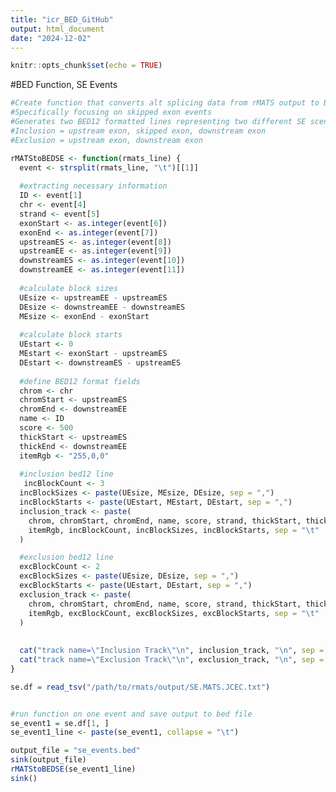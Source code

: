 ```yaml
---
title: "icr_BED_GitHub"
output: html_document
date: "2024-12-02"
---
```


```r
knitr::opts_chunk$set(echo = TRUE)
```

#BED Function, SE Events
```r
#Create function that converts alt splicing data from rMATS output to BED format 
#Specifically focusing on skipped exon events
#Generates two BED12 formatted lines representing two different SE scenarios (Inclusion and Exclusion)
#Inclusion = upstream exon, skipped exon, downstream exon
#Exclusion = upstream exon, downstream exon
```


```r
rMATStoBEDSE <- function(rmats_line) {
  event <- strsplit(rmats_line, "\t")[[1]]
  
  #extracting necessary information
  ID <- event[1]
  chr <- event[4]
  strand <- event[5]
  exonStart <- as.integer(event[6])
  exonEnd <- as.integer(event[7])
  upstreamES <- as.integer(event[8])
  upstreamEE <- as.integer(event[9])
  downstreamES <- as.integer(event[10])
  downstreamEE <- as.integer(event[11])
  
  #calculate block sizes
  UEsize <- upstreamEE - upstreamES
  DEsize <- downstreamEE - downstreamES
  MEsize <- exonEnd - exonStart
  
  #calculate block starts
  UEstart <- 0
  MEstart <- exonStart - upstreamES
  DEstart <- downstreamES - upstreamES
  
  #define BED12 format fields
  chrom <- chr
  chromStart <- upstreamES
  chromEnd <- downstreamEE
  name <- ID
  score <- 500
  thickStart <- upstreamES
  thickEnd <- downstreamEE
  itemRgb <- "255,0,0"
  
  #inclusion bed12 line
   incBlockCount <- 3
  incBlockSizes <- paste(UEsize, MEsize, DEsize, sep = ",")
  incBlockStarts <- paste(UEstart, MEstart, DEstart, sep = ",")
  inclusion_track <- paste(
    chrom, chromStart, chromEnd, name, score, strand, thickStart, thickEnd,
    itemRgb, incBlockCount, incBlockSizes, incBlockStarts, sep = "\t"
  )

  #exclusion bed12 line
  excBlockCount <- 2
  excBlockSizes <- paste(UEsize, DEsize, sep = ",")
  excBlockStarts <- paste(UEstart, DEstart, sep = ",")
  exclusion_track <- paste(
    chrom, chromStart, chromEnd, name, score, strand, thickStart, thickEnd,
    itemRgb, excBlockCount, excBlockSizes, excBlockStarts, sep = "\t"
  )
  
  
  cat("track name=\"Inclusion Track\"\n", inclusion_track, "\n", sep = "")
  cat("track name=\"Exclusion Track\"\n", exclusion_track, "\n", sep = "")
}
```


```r
se.df = read_tsv("/path/to/rmats/output/SE.MATS.JCEC.txt")


#run function on one event and save output to bed file
se_event1 = se.df[1, ]
se_event1_line <- paste(se_event1, collapse = "\t")

output_file = "se_events.bed"
sink(output_file)
rMATStoBEDSE(se_event1_line)
sink()
```

